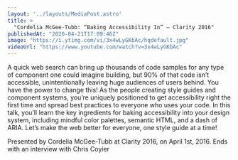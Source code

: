 ```yaml
---
layout: '../layouts/MediaPost.astro'
title: >
  "Cordelia McGee-Tubb: “Baking Accessibility In” — Clarity 2016"
publishedAt: "2020-04-21T17:09:46Z"
image: "https://i.ytimg.com/vi/3x4wLyGKbAc/hqdefault.jpg"
videoUrl: "https://www.youtube.com/watch?v=3x4wLyGKbAc"
---
```

A quick web search can bring up thousands of code samples for any type of component one could imagine building, but 90% of that code isn’t accessible, unintentionally leaving huge audiences of users behind. You have the power to change this! As the people creating style guides and component systems, you’re uniquely positioned to get accessibility right the first time and spread best practices to everyone who uses your code. In this talk, you’ll learn the key ingredients for baking accessibility into your design system, including mindful color palettes, semantic HTML, and a dash of ARIA. Let’s make the web better for everyone, one style guide at a time!

Presented by Cordelia McGee-Tubb at Clarity 2016, on April 1st, 2016. Ends with an interview with Chris Coyier
